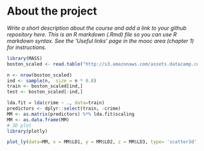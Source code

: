 
# About the project

*Write a short description about the course and add a link to your github repository here. This is an R markdown (.Rmd) file so you can use R markdown syntax. See the 'Useful links' page in the mooc area (chapter 1) for instructions.*

```r
library(MASS)
boston_scaled <- read.table("http://s3.amazonaws.com/assets.datacamp.com/production/course_2218/datasets/boston_scaled.txt", sep  =",", header = T)

n <- nrow(boston_scaled)
ind <- sample(n,  size = n * 0.8)
train <- boston_scaled[ind,]
test <- boston_scaled[-ind,]

lda.fit = lda(crime ~ ., data=train)
predictors <- dplyr::select(train, -crime)
MM <- as.matrix(predictors) %*% lda.fit$scaling
MM <- as.data.frame(MM)
# 3D plot
library(plotly)

plot_ly(data=MM, x = MM$LD1, y = MM$LD2, z = MM$LD3, type= 'scatter3d', mode='markers')

```

